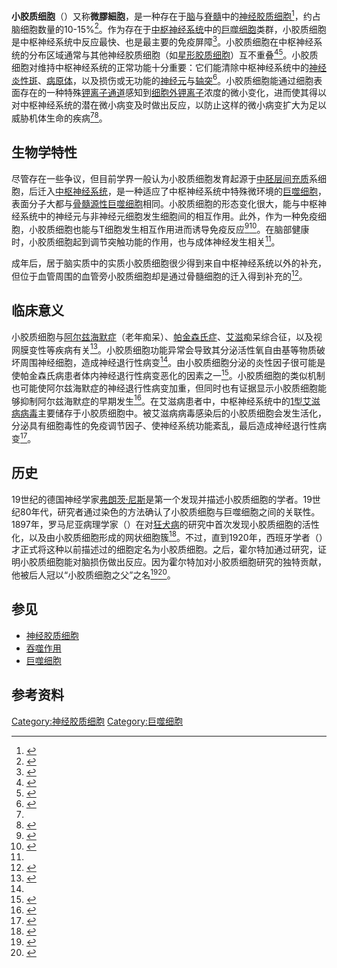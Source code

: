 {{Infobox microanatomy
 | Name         = 小胶质细胞
 | Latin        =
 | Image = Mikroglej 1.jpg
 | Caption = 大鼠[[大脑皮层|大脑皮层]]切片，图中小胶质细胞已被[[凝集素|凝集素]]-[[辣根过氧化物酶|辣根过氧化物酶]]（HRP）染色染成棕色
 | Image2       = Microglia_and_neurons.jpg
 | Caption2     = 小胶质细胞（绿色）与[[神经元|神经元]]细胞（红色）
 | Precursor    = 原始卵黄囊
 | System = [[中枢神经系统|中枢神经系统]]
 | Nerve = 
}}
'''小胶质细胞'''（{{lang|en|Microglia}}）又称'''微膠細胞'''，是一种存在于[[脑|脑]]与[[脊髓|脊髓]]中的[[神经胶质细胞|神经胶质细胞]]<ref>{{cite journal | vauthors = Ginhoux F, Lim S, Hoeffel G, Low D, Huber T | title = Origin and differentiation of microglia | journal = Frontiers in Cellular Neuroscience | volume = 7 | pages = 45 | year = 2013 | pmid = 23616747 | pmc = 3627983| doi = 10.3389/fncel.2013.00045 }}</ref>，约占脑细胞数量的10-15%<ref>{{cite journal | vauthors = Lawson LJ, Perry VH, Gordon S | title = Turnover of resident microglia in the normal adult mouse brain | url = https://archive.org/details/sim_neuroscience_1992-05_48_2/page/405 | journal = Neuroscience | volume = 48 | issue = 2 | pages = 405–15 | year = 1992 | pmid = 1603325 | doi = 10.1016/0306-4522(92)90500-2 }}</ref>。作为存在于[[中枢神经系统|中枢神经系统]]中的[[巨噬细胞|巨噬细胞]]类群，小胶质细胞是中枢神经系统中反应最快、也是最主要的免疫屏障<ref name= "Filiano 2015">{{cite journal | vauthors = Filiano AJ, Gadani SP, Kipnis J | title = Interactions of innate and adaptive immunity in brain development and function | journal = Brain Research | volume = 1617 | pages = 18–27 | date = August 2015 | pmid = 25110235 | pmc = 4320678 | doi = 10.1016/j.brainres.2014.07.050 }}</ref>。小胶质细胞在中枢神经系统的分布区域通常与其他神经胶质细胞（如[[星形胶质细胞|星形胶质细胞]]）互不重叠<ref name="Kreutzberg 1995">{{cite journal | vauthors = Kreutzberg GW | title = Microglia, the first line of defence in brain pathologies | journal = Arzneimittel-Forschung | volume = 45 | issue = 3A | pages = 357–60 | date = March 1995 | pmid = 7763326 }}</ref><ref name="Bushong 2002">{{cite journal | vauthors = Bushong EA, Martone ME, Jones YZ, Ellisman MH | title = Protoplasmic astrocytes in CA1 stratum radiatum occupy separate anatomical domains | journal = The Journal of Neuroscience | volume = 22 | issue = 1 | pages = 183–92 | date = January 2002 | pmid = 11756501 | doi = 10.1523/JNEUROSCI.22-01-00183.2002| pmc = 6757596 }}</ref>。小胶质细胞对维持中枢神经系统的正常功能十分重要：它们能清除中枢神经系统中的[[老年斑|神经炎性斑]]、[[病原体|病原体]]，以及损伤或无功能的[[神经元|神经元]]与[[轴突|轴突]]<ref name= "Gehrmann 1995">{{cite journal | vauthors = Gehrmann J, Matsumoto Y, Kreutzberg GW | title = Microglia: intrinsic immuneffector cell of the brain | journal = Brain Research. Brain Research Reviews | volume = 20 | issue = 3 | pages = 269–87 | date = March 1995 | pmid = 7550361 | doi = 10.1016/0165-0173(94)00015-H }}</ref>。小胶质细胞能通过细胞表面存在的一种特殊[[钾离子通道|钾离子通道]]感知到[[细胞外|细胞外]][[钾|钾离子]]浓度的微小变化，进而使其得以对中枢神经系统的潜在微小病变及时做出反应，以防止这样的微小病变扩大为足以威胁机体生命的疾病<ref name= "Gehrmann 1995"/><ref name= "Dissing-Olesen 2007">{{cite journal | vauthors = Dissing-Olesen L, Ladeby R, Nielsen HH, Toft-Hansen H, Dalmau I, Finsen B | title = Axonal lesion-induced microglial proliferation and microglial cluster formation in the mouse | journal = Neuroscience | volume = 149 | issue = 1 | pages = 112–22 | date = October 2007 | pmid = 17870248 | doi = 10.1016/j.neuroscience.2007.06.037 }}</ref>。

==生物学特性==
尽管存在一些争议，但目前学界一般认为小胶质细胞发育起源于[[中胚层|中胚层]][[间充质|间充质]]系细胞，后迁入[[中枢神经系统|中枢神经系统]]，是一种适应了中枢神经系统中特殊微环境的[[巨噬细胞|巨噬细胞]]，表面分子大都与[[骨髓源性巨噬细胞|骨髓源性巨噬细胞]]相同。小胶质细胞的形态变化很大，能与中枢神经系统中的神经元与非神经元细胞发生细胞间的相互作用。此外，作为一种免疫细胞，小胶质细胞也能与T细胞发生相互作用进而诱导免疫反应<ref name="DavalosAkassoglou2020">{{cite journal|last1=Davalos|first1=Dimitrios|last2=Akassoglou|first2=Katerina|last3=Cardona|first3=Astrid E.|title=Microglia|year=2020|pages=995–1020|doi=10.1016/B978-0-12-814405-3.00041-2}}</ref><ref name="StollJander2002">{{cite journal|last1=Stoll|first1=Guido|last2=Jander|first2=Sebastian|last3=Schroeter|first3=Michael|title=Microglia|year=2002|pages=29–41|doi=10.1016/B0-12-227210-2/00207-7}}</ref>。在脑部健康时，小胶质细胞起到调节突触功能的作用，也与成体神经发生相关<ref name="DavalosAkassoglou2020"/>。

成年后，居于脑实质中的实质小胶质细胞很少得到来自中枢神经系统以外的补充，但位于血管周围的血管旁小胶质细胞却是通过骨髓细胞的迁入得到补充的<ref name="StollJander2017">{{cite journal|last1=Stoll|first1=G.|last2=Jander|first2=S.|title=Microglia ☆|year=2017|doi=10.1016/B978-0-12-809324-5.03095-9}}</ref>。

==临床意义==
小胶质细胞与[[阿尔兹海默症|阿尔兹海默症]]（老年痴呆）、[[帕金森氏症|帕金森氏症]]、[[艾滋|艾滋]]痴呆综合征，以及视网膜变性等疾病有关<ref name="BazanHalabi2012">{{cite journal|last1=Bazan|first1=Nicolas G.|last2=Halabi|first2=Anasheh|last3=Ertel|first3=Monica|last4=Petasis|first4=Nicos A.|title=Neuroinflammation|year=2012|pages=610–620|doi=10.1016/B978-0-12-374947-5.00034-1}}</ref>。小胶质细胞功能异常会导致其分泌活性氧自由基等物质破坏周围神经细胞，造成神经退行性病变<ref name="DavalosAkassoglou2020"/>。由小胶质细胞分泌的炎性因子很可能是使帕金森氏病患者体内神经退行性病变恶化的因素之一<ref name="QianFlood2008">{{cite journal|last1=Qian|first1=Li|last2=Flood|first2=Patrick M.|title=Microglial cells and Parkinson’s disease|journal=Immunologic Research|volume=41|issue=3|year=2008|pages=155–164|issn=0257-277X|doi=10.1007/s12026-008-8018-0}}</ref>。小胶质细胞的类似机制也可能使阿尔兹海默症的神经退行性病变加重，但同时也有证据显示小胶质细胞能够抑制阿尔兹海默症的早期发生<ref name="HansenHanson2018">{{cite journal|last1=Hansen|first1=David V.|last2=Hanson|first2=Jesse E.|last3=Sheng|first3=Morgan|title=Microglia in Alzheimer’s disease|journal=Journal of Cell Biology|volume=217|issue=2|year=2018|pages=459–472|issn=0021-9525|doi=10.1083/jcb.201709069}}</ref>。在艾滋病患者中，中枢神经系统中的[[HIV-1|1型艾滋病病毒]]主要储存于小胶质细胞中。被艾滋病病毒感染后的小胶质细胞会发生活化，分泌具有细胞毒性的免疫调节因子、使神经系统功能紊乱，最后造成神经退行性病变<ref name="BazanHalabi2012">{{cite journal|last1=Bazan|first1=Nicolas G.|last2=Halabi|first2=Anasheh|last3=Ertel|first3=Monica|last4=Petasis|first4=Nicos A.|title=Neuroinflammation|year=2012|pages=610–620|doi=10.1016/B978-0-12-374947-5.00034-1}}</ref>。

==历史==
19世纪的德国神经学家[[弗朗茨·尼氏|弗朗茨·尼斯]]是第一个发现并描述小胶质细胞的学者。19世纪80年代，研究者通过染色的方法确认了小胶质细胞与巨噬细胞之间的关联性。1897年，罗马尼亚病理学家{{le|维克多·巴贝什|Victor Babeș}}（{{lang|ro|Victor Babeș}}）在对[[狂犬病|狂犬病]]的研究中首次发现小胶质细胞的活性化，以及由小胶质细胞形成的网状细胞簇<ref name= "Babes 1892">{{cite journal |last1=Babeş |first1=VM |title=Certains caractères des lesions histologiques de la rage |trans-title=Certain characteristics of the histological lesions of rabies |language=fr |journal=Annales de l'Institut Pasteur |volume=6 |pages=209–23 |year=1892 }}</ref>。不过，直到1920年，西班牙学者{{le|皮奥·戴尔·里奥·霍尔特加|Pío del Río Hortega}}（{{lang|es|Pío del Río Hortega}}）才正式将这种以前描述过的细胞定名为小胶质细胞。之后，霍尔特加通过研究，证明小胶质细胞能对脑损伤做出反应。因为霍尔特加对小胶质细胞研究的独特贡献，他被后人冠以“小胶质细胞之父”之名<ref name= "Rio-Hortega 1892">{{cite journal |last1=del Río Hortega |first1=Pío |last2=Penfield |first2=Wilder |title=Cerebral Cicatrix: the Reaction of Neuroglia and Microglia to Brain Wounds |journal=Bulletin of the Johns Hopkins Hospital |volume=41 |pages=278–303 |year=1892 }}</ref><ref name= "Rio-Hortega 1937">{{cite journal | vauthors = del Rio-Hortega F |title=Microglia |journal=Cytology and Cellular Pathology of the Nervous System |pages=481–534 |year=1937 }}</ref>。

==参见==
*[[神经胶质细胞|神经胶质细胞]]
*[[吞噬作用|吞噬作用]]
*[[巨噬细胞|巨噬细胞]]

==参考资料==
{{reflist}}
{{Nervous_tissue}}

[[Category:神经胶质细胞|Category:神经胶质细胞]]
[[Category:巨噬细胞|Category:巨噬细胞]]